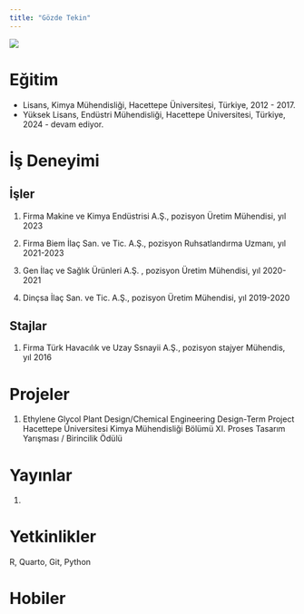 ```yaml
---
title: "Gözde Tekin"
---
```


![](/assets/images/vesikalik.jpeg){fig-align="center"}

# Eğitim

-   Lisans, Kimya Mühendisliği, Hacettepe Üniversitesi, Türkiye, 2012 - 2017.
-   Yüksek Lisans, Endüstri Mühendisliği, Hacettepe Üniversitesi, Türkiye, 2024 - devam ediyor.

# İş Deneyimi

## İşler

1.  Firma Makine ve Kimya Endüstrisi A.Ş., pozisyon Üretim Mühendisi, yıl 2023

2.  Firma Biem İlaç San. ve Tic. A.Ş., pozisyon Ruhsatlandırma Uzmanı, yıl 2021-2023

3.  Gen İlaç ve Sağlık Ürünleri A.Ş. , pozisyon Üretim Mühendisi, yıl 2020-2021

4.  Dinçsa İlaç San. ve Tic. A.Ş., pozisyon Üretim Mühendisi, yıl 2019-2020

## Stajlar

1.  Firma Türk Havacılık ve Uzay Ssnayii A.Ş., pozisyon stajyer Mühendis, yıl 2016


# Projeler

1.  Ethylene Glycol Plant Design/Chemical Engineering Design-Term Project Hacettepe Üniversitesi Kimya Mühendisliği Bölümü XI. Proses Tasarım Yarışması / Birincilik Ödülü

# Yayınlar

1.  

# Yetkinlikler

R, Quarto, Git, Python

# Hobiler
